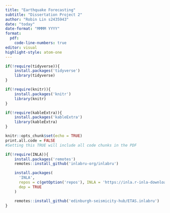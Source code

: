 ```yaml
---
title: "Earthquake Forecasting"
subtitle: "Dissertation Project 2"
author: "Robin Lin s2435943"
date: "today"
date-format: "MMMM YYYY"
format: 
  pdf:
    code-line-numbers: true
editor: visual
highlight-style: atom-one
---
```


```r
if(!require(tidyverse)){
    install.packages('tidyverse')
    library(tidyverse)
}

if(!require(knitr)){
    install.packages('knitr')
    library(knitr)
}

if(!require(kableExtra)){
    install.packages('kableExtra')
    library(kableExtra)
}

knitr::opts_chunk$set(echo = TRUE)
print.all.code = FALSE
#Setting this TRUE will include all code chunks in the PDF

if(!require(INLA)){
    install.packages('remotes')
    remotes::install_github('inlabru-org/inlabru')

    install.packages(
      'INLA',
      repos = c(getOption('repos'), INLA = 'https://inla.r-inla-download.org/R/testing'),
      dep = TRUE
    )

    remotes::install_github('edinburgh-seismicity-hub/ETAS.inlabru')
}
```
